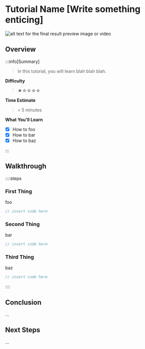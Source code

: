 # Tutorial Name [Write something enticing]

![alt text for the final result preview image or video](/screenshot-placeholder.png)

## Overview

:::info[Summary]

> In this tutorial, you will learn blah blah blah.

**Difficulty**

> ★☆☆☆☆

**Time Estimate**

> < 5 minutes

**What You'll Learn**

- [x] How to foo
- [x] How to bar
- [x] How to baz

:::

## Walkthrough

::::steps

### First Thing

foo

```rs
// insert code here
```

### Second Thing

bar

```rs
// insert code here
```

### Third Thing

baz

```rs
// insert code here
```

::::

## Conclusion

...


## Next Steps

...